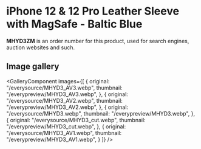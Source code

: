 
# iPhone 12 & 12 Pro Leather Sleeve with MagSafe - Baltic Blue

<Callout type='info' emoji='👉🏻'>**MHYD3ZM** is an order number for this product, used for search engines, auction websites and such.</Callout>

## Image gallery

<GalleryComponent
    images={[
      {
        original: "/everysource/MHYD3_AV3.webp",
        thumbnail: "/everypreview/MHYD3_AV3.webp",
      },
      {
        original: "/everysource/MHYD3_AV2.webp",
        thumbnail: "/everypreview/MHYD3_AV2.webp",
      },
      {
        original: "/everysource/MHYD3.webp",
        thumbnail: "/everypreview/MHYD3.webp",
      },
      {
        original: "/everysource/MHYD3_cut.webp",
        thumbnail: "/everypreview/MHYD3_cut.webp",
      },
      {
        original: "/everysource/MHYD3_AV1.webp",
        thumbnail: "/everypreview/MHYD3_AV1.webp",
      }
    ]}
  />
